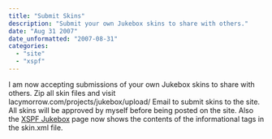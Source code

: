 ```yaml
---
title: "Submit Skins"
description: "Submit your own Jukebox skins to share with others."
date: "Aug 31 2007"
date_unformatted: "2007-08-31"
categories:
  - "site"
  - "xspf"
---
```


I am now accepting submissions of your own Jukebox skins to share with others. Zip all skin files and visit lacymorrow.com/projects/jukebox/upload/ Email to submit skins to the site. All skins will be approved by myself before being posted on the site. Also the [XSPF Jukebox](http://lacymorrow.com/projects/xspf) page now shows the contents of the informational tags in the skin.xml file.
